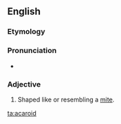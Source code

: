 ==English==

===Etymology===
{{etyl|NL.|en}} {{term|acarus||lang=la|member of the former inclusive genus of mites}} {{suffix||oid|t2=likeness|lang=en}}

===Pronunciation===
* {{a|US}} {{IPA|/ˈæk.ə.ˌɹɔɪd/|lang=en}}

===Adjective===
{{en-adj|?}}

# {{context|biology|zoology|lang=en}} Shaped like or resembling a [[mite]].

[[ta:acaroid]]